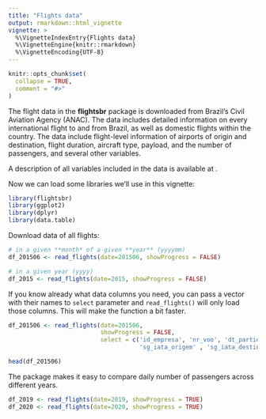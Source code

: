 ```yaml
---
title: "Flights data"
output: rmarkdown::html_vignette
vignette: >
  %\VignetteIndexEntry{Flights data}
  %\VignetteEngine{knitr::rmarkdown}
  %\VignetteEncoding{UTF-8}
---
```


```r
knitr::opts_chunk$set(
  collapse = TRUE,
  comment = "#>"
)
```

The flight data in the **flightsbr** package is downloaded from Brazil’s Civil Aviation Agency (ANAC). The data includes detailed information on every international flight to and from Brazil, as well as domestic flights within the country. The data include flight-level information of airports of origin and destination, flight duration, aircraft  type, payload, and the number of passengers, and several other variables. 

A description of all variables included in the data is available at \url{https://www.anac.gov.br/assuntos/setor-regulado/empresas/envio-de-informacoes/descricao-de-variaveis}.



Now we can load some libraries we'll use in this vignette:

```r
library(flightsbr)
library(ggplot2)
library(dplyr)
library(data.table)

```

Download data of all flights:

```r
# in a given **month* of a given **year** (yyyymm)
df_201506 <- read_flights(date=201506, showProgress = FALSE)

# in a given year (yyyy)
df_2015 <- read_flights(date=2015, showProgress = FALSE)

```


If you know already what data columns you need, you can pass a vector with their names to `select` parameter and `read_flights()` will only load those columns. This will make the function a bit faster. 

```r
df_201506 <- read_flights(date=201506, 
                          showProgress = FALSE,
                          select = c('id_empresa', 'nr_voo', 'dt_partida_real',
                                     'sg_iata_origem' , 'sg_iata_destino'))

head(df_201506)
```

The package makes it easy to compare daily number of passengers across different years.


```r
df_2019 <- read_flights(date=2019, showProgress = TRUE)
df_2020 <- read_flights(date=2020, showProgress = TRUE)
```


